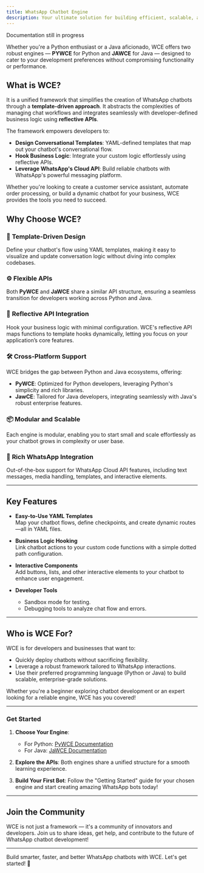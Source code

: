 ```yaml
---
title: WhatsApp Chatbot Engine
description: Your ultimate solution for building efficient, scalable, and template-driven WhatsApp chatbots
---
```


<Warning>Documentation still in progress</Warning>

Whether you're a Python enthusiast or a Java aficionado, WCE offers two robust engines — **PYWCE** for Python and **JAWCE** for Java — designed to cater to your development preferences without compromising functionality or performance.

## What is WCE?

It is a unified framework that simplifies the creation of WhatsApp chatbots through a **template-driven approach**.
It abstracts the complexities of managing chat workflows and integrates seamlessly with developer-defined business logic using **reflective APIs**.

The framework empowers developers to:

- **Design Conversational Templates**: YAML-defined templates that map out your chatbot's conversational flow.
- **Hook Business Logic**: Integrate your custom logic effortlessly using reflective APIs.
- **Leverage WhatsApp's Cloud API**: Build reliable chatbots with WhatsApp's powerful messaging platform.

Whether you're looking to create a customer service assistant, automate order processing, or build a dynamic chatbot for your business, WCE provides the tools you need to succeed.

## Why Choose WCE?

### 🚀 **Template-Driven Design**

Define your chatbot's flow using YAML templates, making it easy to visualize and update conversation logic without diving into complex codebases.

### ⚙️ **Flexible APIs**

Both **PyWCE** and **JaWCE** share a similar API structure, ensuring a seamless transition for developers working across Python and Java.

### 🔗 **Reflective API Integration**

Hook your business logic with minimal configuration. WCE's reflective API maps functions to template hooks dynamically, letting you focus on your application’s core features.

### 🛠 **Cross-Platform Support**

WCE bridges the gap between Python and Java ecosystems, offering:

- **PyWCE**: Optimized for Python developers, leveraging Python's simplicity and rich libraries.
- **JawCE**: Tailored for Java developers, integrating seamlessly with Java's robust enterprise features.

### 📦 **Modular and Scalable**

Each engine is modular, enabling you to start small and scale effortlessly as your chatbot grows in complexity or user base.

### 💬 **Rich WhatsApp Integration**

Out-of-the-box support for WhatsApp Cloud API features, including text messages, media handling, templates, and interactive elements.

---

## Key Features

- **Easy-to-Use YAML Templates**  
  Map your chatbot flows, define checkpoints, and create dynamic routes—all in YAML files.

- **Business Logic Hooking**  
  Link chatbot actions to your custom code functions with a simple dotted path configuration.

- **Interactive Components**  
  Add buttons, lists, and other interactive elements to your chatbot to enhance user engagement.

- **Developer Tools**
  - Sandbox mode for testing.
  - Debugging tools to analyze chat flow and errors.

---

## Who is WCE For?

WCE is for developers and businesses that want to:

- Quickly deploy chatbots without sacrificing flexibility.
- Leverage a robust framework tailored to WhatsApp interactions.
- Use their preferred programming language (Python or Java) to build scalable, enterprise-grade solutions.

Whether you're a beginner exploring chatbot development or an expert looking for a reliable engine, WCE has you covered!

---

### Get Started

1. **Choose Your Engine**:

   - For Python: [PyWCE Documentation](https://github.com/DonnC/pywce)
   - For Java: [JaWCE Documentation](https://github.com/DonnC/jawce)

2. **Explore the APIs**: Both engines share a unified structure for a smooth learning experience.

3. **Build Your First Bot**: Follow the "Getting Started" guide for your chosen engine and start creating amazing WhatsApp bots today!

---

## Join the Community

WCE is not just a framework — it's a community of innovators and developers. Join us to share ideas, get help, and contribute to the future of WhatsApp chatbot development!

---

Build smarter, faster, and better WhatsApp chatbots with WCE. Let's get started! 🚀
